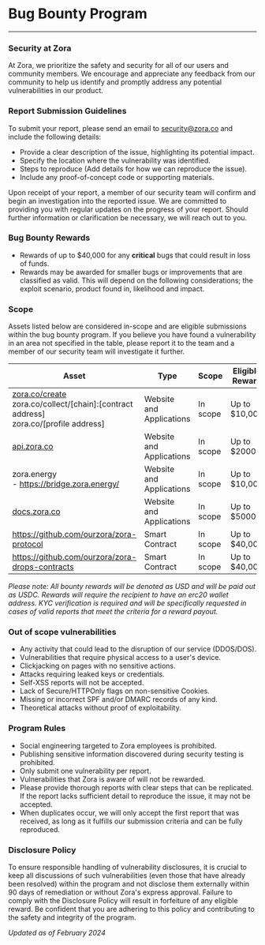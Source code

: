 # Bug Bounty Program 
---

### Security at Zora

At Zora, we prioritize the safety and security for all of our users and community members. We encourage and appreciate any feedback from our community to help us identify and promptly address any potential vulnerabilities in our product. 


### Report Submission Guidelines

To submit your report, please send an email to [security@zora.co](mailto:security@zora.co) and include the following details:
- Provide a clear description of the issue, highlighting its potential impact.
- Specify the location where the vulnerability was identified.
- Steps to reproduce (Add details for how we can reproduce the issue).
- Include any proof-of-concept code or supporting materials.


Upon receipt of your report, a member of our security team will confirm and begin an investigation into the reported issue. We are committed to providing you with regular updates on the progress of your report. Should further information or clarification be necessary, we will reach out to you.

### Bug Bounty Rewards

- Rewards of up to $40,000 for any **critical** bugs that could result in loss of funds.
- Rewards may be awarded for smaller bugs or improvements that are classified as valid. This will depend on the following considerations; the exploit scenario, product found in, likelihood and impact.


### Scope

Assets listed below are considered in-scope and are eligible submissions within the bug bounty program. If you believe you have found a vulnerability in an area not specified in the table, please report it to the team and a member of our security team will investigate it further. 

| Asset                                                                                                                                                                                      | Type                     | Scope    | Eligible Reward  |
|-------------------------------------------------------------------------------------------------------------------------------------------------------------------------------------------|--------------------------|----------|-----------------|
| [zora.co/create](https://zora.co/create) <br /> zora.co/collect/[chain]:[contract address]<br /> zora.co/[profile address] | Website and Applications | In scope | Up to $10,000   |
| [api.zora.co](https://api.zora.co)                                                                                                                                                                               | Website and Applications | In scope | Up to $2000      |
| zora.energy<br />- https://bridge.zora.energy/                                                                                                                                              | Website and Applications | In scope | Up to $10,000     |
| [docs.zora.co](https://docs.zora.co)                                                                                                                                                                             | Website and Applications | In scope | Up to $5000    |
| https://github.com/ourzora/zora-protocol                                                                                                                                           | Smart Contract           | In scope | Up to $40,000    |
| https://github.com/ourzora/zora-drops-contracts                                                                                                                                                 | Smart Contract           | In scope | Up to $40,000    |

*Please note: All bounty rewards will be denoted as USD and will be paid out as USDC. Rewards will require the recipient to have an erc20 wallet address. KYC verification is required and will be specifically requested in cases of valid reports that meet the criteria for a reward payout.*


### Out of scope vulnerabilities    

- Any activity that could lead to the disruption of our service (DDOS/DOS).
- Vulnerabilities that require physical access to a user's device.
- Clickjacking on pages with no sensitive actions.
- Attacks requiring leaked keys or credentials.
- Self-XSS reports will not be accepted.
- Lack of Secure/HTTPOnly flags on non-sensitive Cookies.
- Missing or incorrect SPF and/or DMARC records of any kind.
- Theoretical attacks without proof of exploitability.

### Program Rules

- Social engineering targeted to Zora employees is prohibited.
- Publishing sensitive information discovered during security testing is prohibited.
- Only submit one vulnerability per report.
- Vulnerabilities that Zora is aware of will not be rewarded.
- Please provide thorough reports with clear steps that can be replicated. If the report lacks sufficient detail to reproduce the issue, it may not be accepted.
- When duplicates occur, we will only accept the first report that was received, as long as it fulfills our submission criteria and can be fully reproduced.



### Disclosure Policy

To ensure responsible handling of vulnerability disclosures, it is crucial to keep all discussions of such vulnerabilities (even those that have already been resolved) within the program and not disclose them externally within 90 days of remediation or without Zora's express approval. Failure to comply with the Disclosure Policy will result in forfeiture of any eligible reward. Be confident that you are adhering to this policy and contributing to the safety and integrity of the program.

*Updated as of February 2024*
